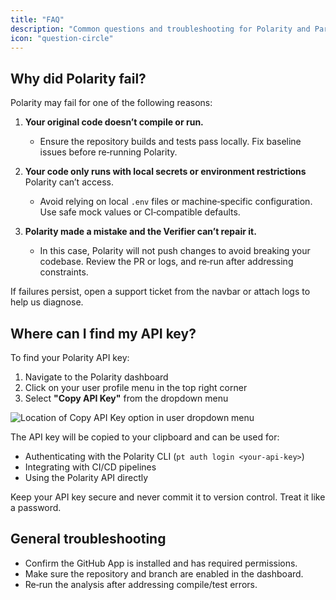 ```yaml
---
title: "FAQ"
description: "Common questions and troubleshooting for Polarity and Paragon."
icon: "question-circle"
---
```


## Why did Polarity fail?

Polarity may fail for one of the following reasons:

1. **Your original code doesn’t compile or run.**
   - Ensure the repository builds and tests pass locally. Fix baseline issues before re‑running Polarity.

2. **Your code only runs with local secrets or environment restrictions** Polarity can’t access.
   - Avoid relying on local <code>.env</code> files or machine‑specific configuration. Use safe mock values or CI‑compatible defaults.

3. **Polarity made a mistake and the Verifier can’t repair it.**
   - In this case, Polarity will not push changes to avoid breaking your codebase. Review the PR or logs, and re‑run after addressing constraints.

<Tip>
  If failures persist, open a support ticket from the navbar or attach logs to help us diagnose.
</Tip>

## Where can I find my API key?

To find your Polarity API key:

1. Navigate to the Polarity dashboard
2. Click on your user profile menu in the top right corner
3. Select **"Copy API Key"** from the dropdown menu

<Frame>
  <img src="/logo/apikey.png" alt="Location of Copy API Key option in user dropdown menu" />
</Frame>

The API key will be copied to your clipboard and can be used for:
- Authenticating with the Polarity CLI (`pt auth login <your-api-key>`)
- Integrating with CI/CD pipelines
- Using the Polarity API directly

<Note>
  Keep your API key secure and never commit it to version control. Treat it like a password.
</Note>

## General troubleshooting

- Confirm the GitHub App is installed and has required permissions.
- Make sure the repository and branch are enabled in the dashboard.
- Re‑run the analysis after addressing compile/test errors.


